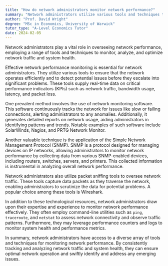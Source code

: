 ```yaml
---
title: "How do network administrators monitor network performance?"
summary: "Network administrators utilize various tools and techniques to monitor and analyze network performance, traffic, and system health, ensuring optimal functionality and addressing potential issues effectively."
author: "Prof. David Wright"
degree: "MSc in Economics, University of Warwick"
tutor_type: "A-Level Economics Tutor"
date: 2024-02-05
---
```


Network administrators play a vital role in overseeing network performance, employing a range of tools and techniques to monitor, analyze, and optimize network traffic and system health.

Effective network performance monitoring is essential for network administrators. They utilize various tools to ensure that the network operates efficiently and to detect potential issues before they escalate into significant problems. These tools supply real-time data on critical performance indicators (KPIs) such as network traffic, bandwidth usage, latency, and packet loss.

One prevalent method involves the use of network monitoring software. This software continuously tracks the network for issues like slow or failing connections, alerting administrators to any anomalies. Additionally, it generates detailed reports on network usage, aiding administrators in identifying patterns and trends. Notable examples of such software include SolarWinds, Nagios, and PRTG Network Monitor.

Another valuable technique is the application of the Simple Network Management Protocol (SNMP). SNMP is a protocol designed for managing devices on IP networks, allowing administrators to monitor network performance by collecting data from various SNMP-enabled devices, including routers, switches, servers, and printers. This collected information is instrumental in analyzing overall network performance.

Network administrators also utilize packet sniffing tools to oversee network traffic. These tools capture data packets as they traverse the network, enabling administrators to scrutinize the data for potential problems. A popular choice among these tools is Wireshark.

In addition to these technological resources, network administrators draw upon their expertise and experience to monitor network performance effectively. They often employ command-line utilities such as `ping`, `traceroute`, and `netstat` to assess network connectivity and observe traffic patterns. Furthermore, they may leverage performance counters and logs to monitor system health and performance metrics.

In summary, network administrators have access to a diverse array of tools and techniques for monitoring network performance. By consistently tracking and analyzing network traffic and system health, they can ensure optimal network operation and swiftly identify and address any emerging issues.
    